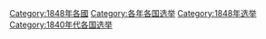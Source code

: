 [[Category:1848年各國|Category:1848年各國]]
[[Category:各年各国选举|Category:各年各国选举]]
[[Category:1848年选举|Category:1848年选举]]
[[Category:1840年代各国选举|Category:1840年代各国选举]]